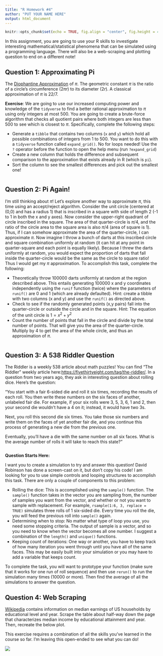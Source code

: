 ```yaml
---
title: "R Homework #4"
author: "PUT YOUR NAME HERE"
output: html_document
---
```


```r
knitr::opts_chunk$set(echo = TRUE, fig.align = "center", fig.height = 4)
```

In this assignment, you are going to use your R skills to investigate interesting mathematical/statistical phenomena that can be simulated using a programming language. There will also be a web-scraping and plotting question to end on a different note!


## Question 1: Approximating Pi

The [Diophantine Approximation](https://en.wikipedia.org/wiki/Diophantine_approximation) of $\pi$. The geometric constant $\pi$ is the ratio of a circle's circumference ($2\pi r$) to its diameter ($2r$). A classical approximation of $\pi$ is $22/7$. 

__Exercise__: We are going to use our increased computing power and knowledge of the `tidyverse` to find a better rational approximation to $\pi$ using only integers at most 500. You are going to create a brute-force algorithm that checks all quotient pairs where both integers are less than 500 to see which is closest to $\pi$. Specifically, complete the following steps:

  * Generate a `tibble` that contains two columns (`x` and `y`) which hold all possible combinations of integers from 1 to 500. You want to do this with a `tidyverse` function called `expand_grid()`. No for loops needed! Use the `?` operator before the function to open the help menu (run `?expand_grid`) 
  * Create a new column that holds the difference and subsequent comparison to the approximation that exists already in R (which is `pi`).
  * Sort the column to see the smallest differences and pick out the smallest one!
  
```r

```
  

## Question 2: Pi Again!


I'm still thinking about $\pi$! Let's explore another way to approximate $\pi$, this time using an accept/reject algorithm. Consider the unit circle (centered at (0,0) and has a radius 1) that is inscribed in a square with side of length 2 (-1 to 1 in both the x and y axes). Now consider the upper-right quadrant of circle inscribed in the square. The area of that quarter-circle is $\pi/4$, and the ratio of the circle area to the square area is also $\pi/4$ (area of square is 1). Thus, if I can somehow approximate the area of the quarter-circle, I can approximate $\pi$. Now imagine I throw a bunch of darts at this inscribed circle and square combination uniformly at random (it can hit at any point in quarter-square and each point is equally likely). Because I threw the darts uniformly at random, you would expect the proportion of darts that fall inside the quarter-circle would be the same as the circle to square ratio! Thus I would get my $\pi$ approximation. To accomplish this task, complete the following:

  * Theoretically throw 100000 darts uniformly at random at the region described above. This entails generating 100000 x and y coordinates independently using the `runif` function (twice) where the parameters of `runif()` are 0 and 1 (which are already defaulted). Hint: create a tibble with two columns (x and y) and use the `runif()` as directed above.
  * Check to see if the randomly generated points (x,y pairs) fall into the quarter-circle or outside the circle and in the square. Hint: The equation of the unit circle is $1 = x^2 + y^2$ 
  * Count the number of points that fall in the circle and divide by the total number of points. That will give you the area of the quarter-circle. Multiply by 4 to get the area of the whole circle, and thus an approximation of $\pi$.
  
  
```r

```
  
  
  
## Question 3: A 538 Riddler Question

The Riddler is a weekly 538 article about math puzzles! You can find "The Riddler" weekly article here:[https://fivethirtyeight.com/tag/the-riddler/](https://fivethirtyeight.com/tag/the-riddler/). In a question from two years ago, they ask in interesting question about rolling dice. Here's the question:

"You start with a fair 6-sided die and roll it six times, recording the results of each roll. You then write these numbers on the six faces of another, unlabeled fair die. For example, if your six rolls were 3, 5, 3, 6, 1 and 2, then your second die wouldn’t have a 4 on it; instead, it would have two 3s.

Next, you roll this second die six times. You take those six numbers and write them on the faces of yet another fair die, and you continue this process of generating a new die from the previous one.

Eventually, you’ll have a die with the same number on all six faces. What is the average number of rolls it will take to reach this state?"

```r

```


__Question Starts Here:__

I want you to create a simulation to try and answer this question! David Robinson has done a screen-cast on it, but don't copy his code! I am looking for you to use simple controls and looping structures to accomplish this task. There are only a couple of components to this problem:

* Rolling the dice: This is accomplished using the `sample()` function. The `sample()` function takes in the vector you are sampling from, the number of samples you want from the vector, and whether or not you want to sample with replacement. For example, `rsample(1:6, 3, replace = TRUE)` simulates three rolls of 1 six-sided die. Every time you roll the die, you will feed the previous roll into `sample()` again.
* Determining when to stop: No matter what type of loop you use, you need some stopping criteria. The output of sample is a vector, and so you need to know when the vector becomes all one number. I suggest a combination of the `length()` and `unique()` functions. 
* Keeping count of iterations: One way or another, you have to keep track of how many iteration you went through until you have all of the same faces. This may be easily built into your simulation or you may have to add a variable that keeps count. 

To complete the task, you will want to prototype your function (make sure that it works for one run of roll sequence) and then use `rerun()` to run the simulation many times (10000 or more). Then find the average of all the simulations to answer the question.
  

## Question 4: Web Scraping

[Wikipedia](https://en.wikipedia.org/wiki/Educational_attainment_in_the_United_States) contains information on median earnings of US households by educational level and year. Scrape the table about half-way down the page that characterizes median income by educational attainment and year. Then, recreate the below plot.

This exercise requires a combination of all the skills you've learned in the course so far. I'm leaving this open-ended to see what you can do!

![](plot.png)
```r

```

